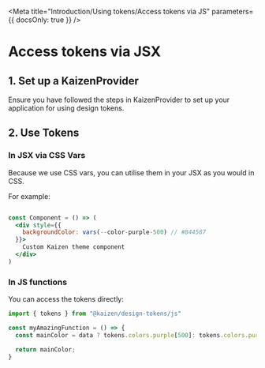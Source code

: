
<Meta title="Introduction/Using tokens/Access tokens via JS" parameters={{ docsOnly: true }} />

# Access tokens via JSX

## 1. Set up a KaizenProvider

Ensure you have followed the steps in <LinkTo pageId="components-kaizen-provider-installation">KaizenProvider</LinkTo> to set up your application for using design tokens.

## 2. Use Tokens

### In JSX via CSS Vars

Because we use CSS vars, you can utilise them in your JSX as you would in CSS.

For example:

```jsx

const Component = () => (
  <div style={{
    backgroundColor: vars(--color-purple-500) // #844587
  }}>
    Custom Kaizen theme component
  </div>
)
```

### In JS functions

You can access the tokens directly:

```jsx
import { tokens } from "@kaizen/design-tokens/js"

const myAmazingFunction = () => {
  const mainColor = data ? tokens.colors.purple[500]: tokens.colors.purple[300];

  return mainColor;
}
```
